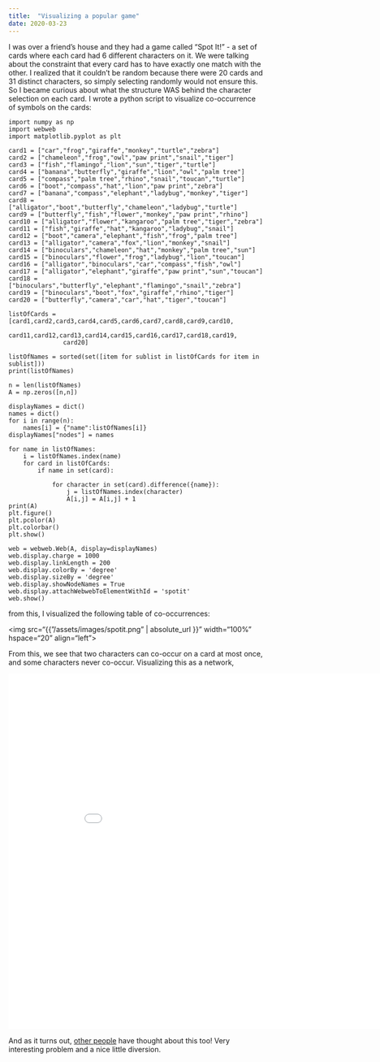 ```yaml
---
title:  "Visualizing a popular game"
date: 2020-03-23
---
```


I was over a friend's house and they had a game called "Spot It!" - a set of cards where each card had 6 different characters on it. We were talking about the constraint that every card has to have exactly one match with the other. I realized that it couldn't be random because there were 20 cards and 31 distinct characters, so simply selecting randomly would not ensure this. So I became curious about what the structure WAS behind the character selection on each card. I wrote a python script to visualize co-occurrence of symbols on the cards:

    import numpy as np
    import webweb
    import matplotlib.pyplot as plt

    card1 = ["car","frog","giraffe","monkey","turtle","zebra"]
    card2 = ["chameleon","frog","owl","paw print","snail","tiger"]
    card3 = ["fish","flamingo","lion","sun","tiger","turtle"]
    card4 = ["banana","butterfly","giraffe","lion","owl","palm tree"]
    card5 = ["compass","palm tree","rhino","snail","toucan","turtle"]
    card6 = ["boot","compass","hat","lion","paw print","zebra"]
    card7 = ["banana","compass","elephant","ladybug","monkey","tiger"]
    card8 = ["alligator","boot","butterfly","chameleon","ladybug","turtle"]
    card9 = ["butterfly","fish","flower","monkey","paw print","rhino"]
    card10 = ["alligator","flower","kangaroo","palm tree","tiger","zebra"]
    card11 = ["fish","giraffe","hat","kangaroo","ladybug","snail"]
    card12 = ["boot","camera","elephant","fish","frog","palm tree"]
    card13 = ["alligator","camera","fox","lion","monkey","snail"]
    card14 = ["binoculars","chameleon","hat","monkey","palm tree","sun"]
    card15 = ["binoculars","flower","frog","ladybug","lion","toucan"]
    card16 = ["alligator","binoculars","car","compass","fish","owl"]
    card17 = ["alligator","elephant","giraffe","paw print","sun","toucan"]
    card18 = ["binoculars","butterfly","elephant","flamingo","snail","zebra"]
    card19 = ["binoculars","boot","fox","giraffe","rhino","tiger"]
    card20 = ["butterfly","camera","car","hat","tiger","toucan"]

    listOfCards = [card1,card2,card3,card4,card5,card6,card7,card8,card9,card10,
                   card11,card12,card13,card14,card15,card16,card17,card18,card19,
                   card20]

    listOfNames = sorted(set([item for sublist in listOfCards for item in sublist]))
    print(listOfNames)

    n = len(listOfNames)
    A = np.zeros([n,n])

    displayNames = dict()
    names = dict()
    for i in range(n):
        names[i] = {"name":listOfNames[i]}
    displayNames["nodes"] = names

    for name in listOfNames:
        i = listOfNames.index(name)
        for card in listOfCards:
            if name in set(card):

                for character in set(card).difference({name}):
                    j = listOfNames.index(character)
                    A[i,j] = A[i,j] + 1
    print(A)
    plt.figure()
    plt.pcolor(A)
    plt.colorbar()
    plt.show()

    web = webweb.Web(A, display=displayNames)
    web.display.charge = 1000
    web.display.linkLength = 200
    web.display.colorBy = 'degree'
    web.display.sizeBy = 'degree'
    web.display.showNodeNames = True
    web.display.attachWebwebToElementWithId = 'spotit'
    web.show()

from this, I visualized the following table of co-occurrences:

<img src="{{ "/assets/images/spotit.png" | absolute_url }}" width="100%" hspace="20" align="left">

From this, we see that two characters can co-occur on a card at most once, and some characters never co-occur. Visualizing this as a network,

<iframe src="/portfolio/spotit.html" frameborder="0" scrolling="no" width="900" height="700"></iframe>

And as it turns out, [other people](https://www.smithsonianmag.com/science-nature/math-card-game-spot-it-180970873/) have thought about this too! Very interesting problem and a nice little diversion.

